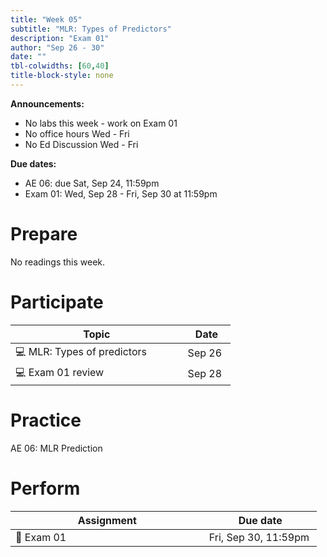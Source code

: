```yaml
---
title: "Week 05"
subtitle: "MLR: Types of Predictors"
description: "Exam 01"
author: "Sep 26 - 30"
date: ""
tbl-colwidths: [60,40]
title-block-style: none
---
```


::: callout-important
**Announcements:**

-   No labs this week  - work on Exam 01
-   No office hours Wed - Fri
-   No Ed Discussion Wed - Fri

**Due dates:**

-   AE 06: due Sat, Sep 24, 11:59pm
-   Exam 01: Wed, Sep 28 - Fri, Sep 30 at 11:59pm
:::

# Prepare

No readings this week.

# Participate

+---------------------------------------------------+--------------+
| Topic                                             | Date         |
+===================================================+==============+
| 💻 MLR: Types of predictors                       | Sep 26       |
+---------------------------------------------------+--------------+
| 💻 Exam 01 review                                 | Sep 28       |
+---------------------------------------------------+--------------+

# Practice

AE 06: MLR Prediction

# Perform

+--------------------------------------------+-------------------------+
| Assignment                                 | Due date                |
+============================================+=========================+
| 📝 Exam 01                                 | Fri, Sep 30, 11:59pm    |
+--------------------------------------------+-------------------------+
